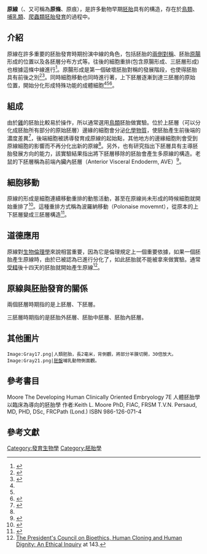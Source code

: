 {{Infobox embryology
| Name          = 原線
| Latin         = linea primitiva
| Image         = Gray13.png
| Caption       = [[兔子|兔子]]胚胎表面觀。<br>arg.：[[胚盤|胚盤]]<br>pr.：原線
| Image2        =
| Caption2      =
| Width         = 215
| System        =
| CarnegieStage = 6b
| Days          = 15
| Precursor     =
| GivesRiseTo   =
<!--
| GraySubject   = 6
| GrayPage      = 47
| MeshName      = Primitive+Streak
| MeshNumber    = A16.254.412
| DorlandsPre   = s_25
| DorlandsSuf   = 12761719
-->
}}
'''原線'''（{{lang|en|primitive streak}}、又可稱為'''原條'''、原痕），是許多動物早期[[胚胎|胚胎]]具有的構造，存在於[[鳥類|鳥類]]、[[哺乳類|哺乳類]]、[[爬蟲類|爬蟲類]][[胚胎發育|胚胎發育]]的過程中。

==介紹==
原線在許多重要的胚胎發育時期扮演中線的角色，包括胚胎的[[兩側對稱|兩側對稱]]、胚胎[[原腸|原腸]]形成的位置以及各胚層分布方式等。往後的細胞重排(包含原腸形成、三胚層形成)也根據這條中線進行<ref name="mikawa">{{cite journal |doi= 10.1002/dvdy.10458 |author= Mikawa T, Poh AM, Kelly KA, Ishii Y, Reese DE. |title= Induction and patterning of the primitive streak, an organizing center of gastrulation in the amniote. |journal= Dev Dyn |volume=229 |pages= 422–32|year=2004 |pmid=14991697| issue=3}}</ref>。原腸形成是第一個破壞胚胎對稱的發展階段，也使得胚胎具有前後之別<ref name="downs">{{cite journal |doi= 10.1002/bies.200900038 |author= Downs KM. |title= The enigmatic primitive streak: prevailing notions and challenges concerning the body axis of mammals. |journal= Bioessays |volume=31 |pages= 892–902|year=2009|pmid=19609969| issue=8 |pmc= 2949267}}</ref><ref name="chuai">{{cite journal |author= Chuai M, Zeng W, Yang X, Boychenko V, Glazier JA, Weijer CJ. |title= Cell movement during chick primitive streak formation. |journal= Dev Biol. |volume= 296(1)) |issue= 1 |pages= 137–49. |year=2006 |pmid=16725136 |pmc= 2556955 |doi= 10.1016/j.ydbio.2006.04.451}}</ref>。同時細胞移動也同時進行著，上下胚層逐漸到達三胚層的原始位置，開始分化形成特殊功能的成體細胞<ref name="mikawa"/><ref name="downs"/><ref name="chuai M">{{cite journal |doi= 10.1016/S0070-2153(07)81004-0 |author= Chuai M, Weijer CJ. |title= The mechanisms underlying primitive streak formation in the chick embryo. |journal= Curr Top Dev Biol. |volume= 81 |pages= 135–56. |year=2008 |pmid=18023726}}</ref>。
==組成==
由於[[雞|雞]]的胚胎比較易於操作，所以通常選用[[鳥類|鳥類]]胚胎做實驗。位於上胚層（可以分化成胚胎所有部分的原始胚層）邊緣的細胞會分泌[[化學物質|化學物質]]，使胚胎產生前後端的濃度差異<ref name="khaner">{{cite journal |doi= 10.1016/0012-1606(89)90090-0 |author= Khaner O, Eyal-Giladi H. |title= The chick's marginal zone and primitive streak formation. I. Coordinative effect of induction and inhibition. |journal= Dev Biol. |volume= 134 |pages= 206–14. |year= 1989 |pmid=2731648| issue=1}}</ref>，後端細胞被誘導發育成原線的起始點，其他地方的邊緣細胞則會受到原線細胞的影響而不再分化出新的原線<ref name="mikawa"/>。另外，也有研究指出下胚層具有主導胚胎發展方向的能力，該實驗結果指出將下胚層移除的胚胎會產生多原線的構造。老鼠的下胚層稱為前端內臟內胚層（Anterior Visceral Endoderm, AVE）<ref name="perea-gomez">{{cite journal |doi= 10.1016/S1534-5807(02)00321-0 |author= Perea-Gomez A, Vella FD, Shawlot W, Oulad-Abdelghani M, Chazaud C, Meno C, Pfister V, Chen L, Robertson E, Hamada H, Behringer RR, Ang SL. |title= Nodal antagonists in the anterior visceral endoderm prevent the formation of multiple primitive streaks. |journal= Dev Cell. |volume= 3 |pages= 745–56. |year= 2002 |pmid=12431380| issue=5}}</ref>。

==細胞移動==
原線的形成是細胞連續移動重排的動態活動，甚至在原線尚未形成的時候細胞就開始重排了<ref name="Cui">{{cite journal |doi= 10.1016/j.ydbio.2005.04.021 |author= Cui C, Yang X, Chuai M, Glazier JA, Weijer CJ. |title= Analysis of tissue flow patterns during primitive streak formation in the chick embryo. |journal= Dev Biol. |volume= 284 |pages= 37–47. |year= 2005 |pmid=15950214| issue=1}}</ref>。這種重排方式稱為波羅納移動（Polonaise movemnt），從原本的上下胚層變成三胚層構造<ref name="Hatada">{{cite journal |author= Hatada Y, Stern CD. |title= A fate map of the epiblast of the early chick embryo. |journal= Development. |volume= 120 |pages= 2879–89. |year= 1994 |pmid=7607078| issue=10}}</ref>。
==道德應用==
原線對[[生物倫理學|生物倫理學]]來說相當重要，因為它是倫理規定上一個重要依據，如果一個胚胎產生原線時，由於已被認為已進行分化了，如此胚胎就不能被拿來做實驗。通常[[受精|受精]]後十四天的胚胎就開始產生原線<ref>[http://www.bioethics.gov/reports/cloningreport/fullreport.html The President's Council on Bioethics, Human Cloning and Human Dignity: An Ethical Inquiry] {{Wayback|url=http://www.bioethics.gov/reports/cloningreport/fullreport.html |date=20090831045715 }} at 143.</ref>。
==原線與胚胎發育的關係==

兩個胚層時期指的是上胚層、下胚層。

三胚層時期指的是胚胎外胚層、胚胎中胚層、胚胎內胚層。
{{familytree/start}}
{{familytree | boxstyle=background:#FFFFFF; | | | | | | | | | | | | BED || | | | | | |BED= 雙層胚盤}}
{{familytree | boxstyle=background:#FFFFFF; | | | | | | | | | | | | |!| | | | | | | | |}}
{{familytree | boxstyle=background:#FFFFFF; | | | | | | | |,|-|-|-|-|^|-|-|-|-|-|.| | |}}
{{familytree | | | | | | |EPI | | | | | | | | |HYP | | | | |EPI=[[上胚層|上胚層]]|HYP=[[下胚層|下胚層]]
|boxstyle_EPI=background-color: #1E90FF;
|boxstyle_HYP=background-color: #FFFF99;
}}
{{familytree | | | | | | | |!| | | | | | | | | | |!| | | | |}}
{{familytree | | | |,|-|-|-|+|-|-|-|.| | | | | | |!| | | | |}}
{{familytree | | |EOA | |PST | |EEC | | | | |EOY | | | | | ||EOA=羊膜外胚層|EEC=胚胎[[外胚層|外胚層]]|PST='''原條'''/'''原線'''|EOY=卵黃囊內胚層
|boxstyle_EOA=background-color: #1E90FF;
|boxstyle_PST=background-color: #1E90FF;
|boxstyle_EEC=background-color: #1E90FF;
|boxstyle_EOY=background-color: #FFFF99;
}}
{{familytree | |,|-|-|-|v|-|^|-|v|-|-|-|.| | | | |!|}}
{{familytree |EME | |EMS | |NPR | |EEN | | |EXM | ||EME=胚外中胚層|EMS=胚胎[[中胚層|中胚層]]|NPR=[[脊索突|脊索突]]|EEN=胚胎[[內胚層|內胚層]]|EXM=胚外中胚層
|boxstyle_EME=background-color: #F08080;
|boxstyle_EMS=background-color: #F08080;
|boxstyle_NPR=background-color: #F08080;
|boxstyle_EEN=background-color: #FFFF99;
|boxstyle_EXM=background-color: #F08080;
}}
{{familytree/end}}

==其他圖片==
<gallery>
 Image:Gray17.png|人類胚胎，長2毫米，背側觀，將部分羊膜切開，30倍放大。
 Image:Gray21.png|[[胚盤|胚盤]]哺乳動物側面觀。
</gallery>
==參考書目==
Moore The Developing Human Clinically Oriented Embryology 7E 人體胚胎學 以臨床為導向的胚胎學 作者:Keith L. Moore PhD, FIAC, FRSM T.V.N. Persaud, MD, PHD, DSc, FRCPath (Lond.) ISBN 986-126-071-4

==參考文獻==
{{reflist|2}}

{{Embryology}}

[[Category:發育生物學|Category:發育生物學]]
[[Category:胚胎學|Category:胚胎學]]